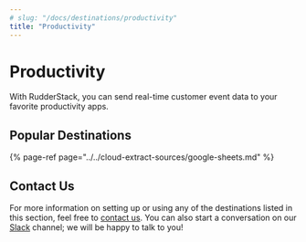 ```yaml
---
# slug: "/docs/destinations/productivity"
title: "Productivity"
---
```


# Productivity

With RudderStack, you can send real-time customer event data to your favorite productivity apps.

## Popular Destinations

{% page-ref page="../../cloud-extract-sources/google-sheets.md" %}

## Contact Us

For more information on setting up or using any of the destinations listed in this section, feel free to [contact us](mailto:%20docs@rudderstack.com). You can also start a conversation on our [Slack](https://rudderstack.com/join-rudderstack-slack-community) channel; we will be happy to talk to you!
